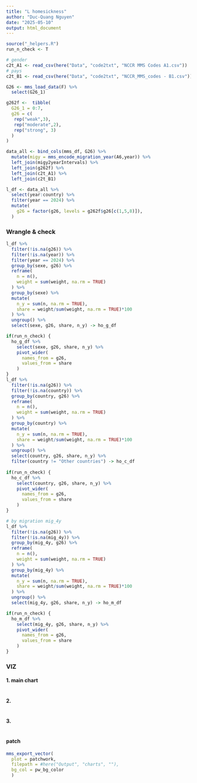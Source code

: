 ```yaml
---
title: "L homesickness"
author: "Duc-Quang Nguyen"
date: "2025-05-10"
output: html_document
---
```


```r
source("_helpers.R")
run_n_check <- T
```


```r
# gender
c2t_A1 <- read_csv(here("Data", "code2txt", "NCCR MMS Codes A1.csv"))
# pays 
c2t_B1 <- read_csv(here("Data", "code2txt", "NCCR_MMS_codes - B1.csv"))

G26 <- mms_load_data(F) %>% 
  select(G26_1)

g262f <-  tibble(
  G26_1 = 0:7,
  g26 = c(
   rep("weak",3),
   rep("moderate",2),
   rep("strong", 3)
  )
)

data_all <- bind_cols(mms_df, G26) %>% 
  mutate(migy = mms_encode_migration_year(A6,year)) %>% 
  left_join(migy2yearIntervals) %>%
  left_join(g262f) %>% 
  left_join(c2t_A1) %>%
  left_join(c2t_B1) 

l_df <- data_all %>% 
  select(year:country) %>% 
  filter(year == 2024) %>% 
  mutate(
    g26 = factor(g26, levels = g262f$g26[c(1,5,8)]),
  )
```

### Wrangle & check

```r
l_df %>% 
  filter(!is.na(g26)) %>% 
  filter(!is.na(year)) %>% 
  filter(year == 2024) %>% 
  group_by(sexe, g26) %>% 
  reframe(
    n = n(),
    weight = sum(weight, na.rm = TRUE)
  ) %>%
  group_by(sexe) %>%
  mutate(
    n_y = sum(n, na.rm = TRUE),
    share = weight/sum(weight, na.rm = TRUE)*100
  ) %>% 
  ungroup() %>% 
  select(sexe, g26, share, n_y) -> ho_g_df

if(run_n_check) {
  ho_g_df %>% 
    select(sexe, g26, share, n_y) %>%
    pivot_wider(
      names_from = g26,
      values_from = share
    )
}
l_df %>% 
  filter(!is.na(g26)) %>% 
  filter(!is.na(country)) %>% 
  group_by(country, g26) %>% 
  reframe(
    n = n(),
    weight = sum(weight, na.rm = TRUE)
  ) %>%
  group_by(country) %>%
  mutate(
    n_y = sum(n, na.rm = TRUE),
    share = weight/sum(weight, na.rm = TRUE)*100
  ) %>% 
  ungroup() %>% 
  select(country, g26, share, n_y) %>% 
  filter(country != "Other countries") -> ho_c_df
  
if(run_n_check) {
  ho_c_df %>% 
    select(country, g26, share, n_y) %>%
    pivot_wider(
      names_from = g26,
      values_from = share
    )
}

# by migration mig_4y
l_df %>% 
  filter(!is.na(g26)) %>% 
  filter(!is.na(mig_4y)) %>% 
  group_by(mig_4y, g26) %>% 
  reframe(
    n = n(),
    weight = sum(weight, na.rm = TRUE)
  ) %>%
  group_by(mig_4y) %>%
  mutate(
    n_y = sum(n, na.rm = TRUE),
    share = weight/sum(weight, na.rm = TRUE)*100
  ) %>% 
  ungroup() %>% 
  select(mig_4y, g26, share, n_y) -> ho_m_df

if(run_n_check) {
  ho_m_df %>% 
    select(mig_4y, g26, share, n_y) %>%
    pivot_wider(
      names_from = g26,
      values_from = share
    )
}
```



### VIZ

#### 1. main  chart

```r

```

#### 2.   

```r

```

#### 3.

```r
```

#### patch

```r

mms_export_vector(
  plot = patchwork,
  filepath = #here("Output", "charts", ""),
  bg_col = pw_bg_color
  )


```
